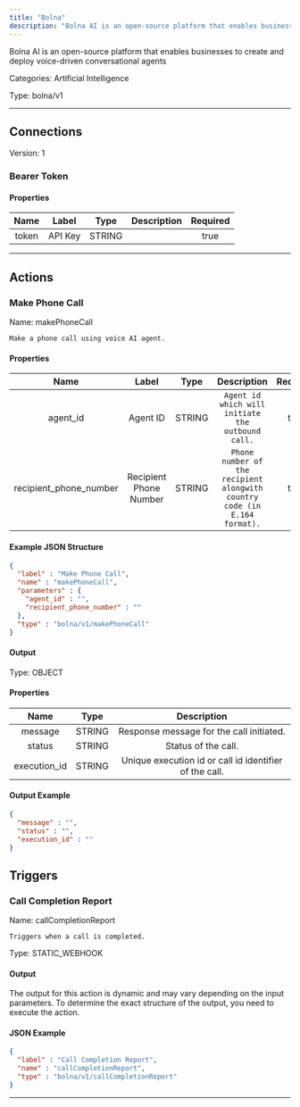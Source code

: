 ```yaml
---
title: "Bolna"
description: "Bolna AI is an open-source platform that enables businesses to create and deploy voice-driven conversational agents"
---
```


Bolna AI is an open-source platform that enables businesses to create and deploy voice-driven conversational agents


Categories: Artificial Intelligence


Type: bolna/v1

<hr />



## Connections

Version: 1


### Bearer Token

#### Properties

|      Name       |      Label     |     Type     |     Description     | Required |
|:---------------:|:--------------:|:------------:|:-------------------:|:--------:|
| token | API Key | STRING |  | true |





<hr />



## Actions


### Make Phone Call
Name: makePhoneCall

`Make a phone call using voice AI agent.`

#### Properties

|      Name       |      Label     |     Type     |     Description     | Required |
|:---------------:|:--------------:|:------------:|:-------------------:|:--------:|
| agent_id | Agent ID | STRING | `Agent id which will initiate the outbound call.` | true |
| recipient_phone_number | Recipient Phone Number | STRING | `Phone number of the recipient alongwith country code (in E.164 format).` | true |

#### Example JSON Structure
```json
{
  "label" : "Make Phone Call",
  "name" : "makePhoneCall",
  "parameters" : {
    "agent_id" : "",
    "recipient_phone_number" : ""
  },
  "type" : "bolna/v1/makePhoneCall"
}
```

#### Output



Type: OBJECT


#### Properties

|     Name     |     Type     |     Description     |
|:------------:|:------------:|:-------------------:|
| message | STRING | Response message for the call initiated. |
| status | STRING | Status of the call. |
| execution_id | STRING | Unique execution id or call id identifier of the call. |




#### Output Example
```json
{
  "message" : "",
  "status" : "",
  "execution_id" : ""
}
```




## Triggers


### Call Completion Report
Name: callCompletionReport

`Triggers when a call is completed.`

Type: STATIC_WEBHOOK


#### Output

The output for this action is dynamic and may vary depending on the input parameters. To determine the exact structure of the output, you need to execute the action.

#### JSON Example
```json
{
  "label" : "Call Completion Report",
  "name" : "callCompletionReport",
  "type" : "bolna/v1/callCompletionReport"
}
```


<hr />

